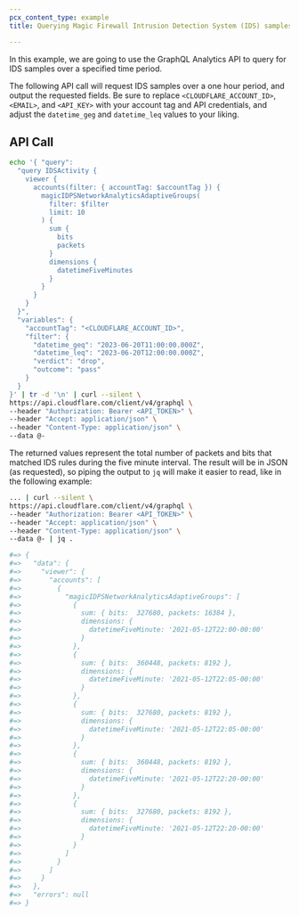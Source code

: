 ```yaml
---
pcx_content_type: example
title: Querying Magic Firewall Intrusion Detection System (IDS) samples with GraphQL

---
```


In this example, we are going to use the GraphQL Analytics API to query for IDS samples over a specified time period.

The following API call will request IDS samples over a one hour period, and output the requested fields. Be sure to replace `<CLOUDFLARE_ACCOUNT_ID>`, `<EMAIL>`, and `<API_KEY>` with your account tag and API credentials, and adjust the `datetime_geg` and `datetime_leq` values to your liking.

## API Call

```bash
echo '{ "query":
  "query IDSActivity {
    viewer {
      accounts(filter: { accountTag: $accountTag }) {
        magicIDPSNetworkAnalyticsAdaptiveGroups(
          filter: $filter
          limit: 10
        ) {
          sum {
            bits
            packets
          }
          dimensions {
            datetimeFiveMinutes
          }
        }
      }
    }
  }",
  "variables": {
    "accountTag": "<CLOUDFLARE_ACCOUNT_ID>",
    "filter": {
      "datetime_geq": "2023-06-20T11:00:00.000Z",
      "datetime_leq": "2023-06-20T12:00:00.000Z",
      "verdict": "drop",
      "outcome": "pass"
    }
  }
}' | tr -d '\n' | curl --silent \
https://api.cloudflare.com/client/v4/graphql \
--header "Authorization: Bearer <API_TOKEN>" \
--header "Accept: application/json" \
--header "Content-Type: application/json" \
--data @-
```

The returned values represent the total number of packets and bits that matched IDS rules during the five minute interval. The result will be in JSON (as requested), so piping the output to `jq` will make it easier to read, like in the following example:

```bash
... | curl --silent \
https://api.cloudflare.com/client/v4/graphql \
--header "Authorization: Bearer <API_TOKEN>" \
--header "Accept: application/json" \
--header "Content-Type: application/json" \
--data @- | jq .

#=> {
#=>   "data": {
#=>     "viewer": {
#=>       "accounts": [
#=>         {
#=>           "magicIDPSNetworkAnalyticsAdaptiveGroups": [
#=>             {
#=>               sum: { bits:  327680, packets: 16384 },
#=>               dimensions: {
#=>                 datetimeFiveMinute: '2021-05-12T22:00-00:00'
#=>               }
#=>             },
#=>             {
#=>               sum: { bits:  360448, packets: 8192 },
#=>               dimensions: {
#=>                 datetimeFiveMinute: '2021-05-12T22:05-00:00'
#=>               }
#=>             },
#=>             {
#=>               sum: { bits:  327680, packets: 8192 },
#=>               dimensions: {
#=>                 datetimeFiveMinute: '2021-05-12T22:05-00:00'
#=>               }
#=>             },
#=>             {
#=>               sum: { bits:  360448, packets: 8192 },
#=>               dimensions: {
#=>                 datetimeFiveMinute: '2021-05-12T22:20-00:00'
#=>               }
#=>             },
#=>             {
#=>               sum: { bits:  327680, packets: 8192 },
#=>               dimensions: {
#=>                 datetimeFiveMinute: '2021-05-12T22:20-00:00'
#=>               }
#=>             }
#=>           ]
#=>         }
#=>       ]
#=>     }
#=>   },
#=>   "errors": null
#=> }
```
